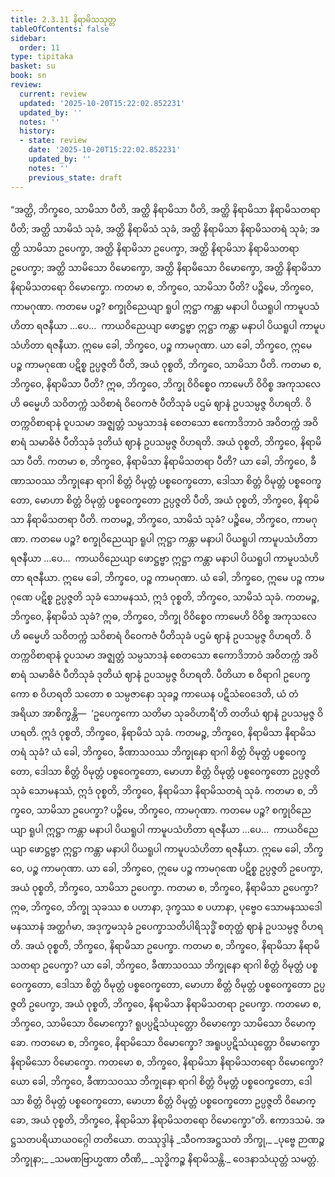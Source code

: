 ```yaml
---
title: 2.3.11 နိရာမိသသုတ္တ
tableOfContents: false
sidebar:
  order: 11
type: tipitaka
basket: su
book: sn
review:
  current: review
  updated: '2025-10-20T15:22:02.852231'
  updated_by: ''
  notes: ''
  history:
  - state: review
    date: '2025-10-20T15:22:02.852231'
    updated_by: ''
    notes: ''
    previous_state: draft
---
```



<DynamicBreadcrumb />


<ReviewStatus review={frontmatter.review} showDetails={true} />

<HypothesisAnnotation frontmatter={frontmatter} />

<Division number="279" book="sn" e="ch" v="18" p="321">

<Paragraph number="1222" book="sn">
“အတ္ထိ, ဘိက္ခဝေ, သာမိသာ ပီတိ, အတ္ထိ နိရာမိသာ ပီတိ, အတ္ထိ နိရာမိသာ နိရာမိသတရာ ပီတိ; အတ္ထိ သာမိသံ သုခံ, အတ္ထိ နိရာမိသံ သုခံ, အတ္ထိ နိရာမိသာ နိရာမိသတရံ သုခံ; အတ္ထိ သာမိသာ ဥပေက္ခာ, အတ္ထိ နိရာမိသာ ဥပေက္ခာ, အတ္ထိ နိရာမိသာ နိရာမိသတရာ ဥပေက္ခာ; အတ္ထိ သာမိသော ဝိမောက္ခော, အတ္ထိ နိရာမိသော ဝိမောက္ခော, အတ္ထိ နိရာမိသာ နိရာမိသတရော ဝိမောက္ခော. ကတမာ စ, ဘိက္ခဝေ, သာမိသာ ပီတိ? ပဉ္စိမေ, ဘိက္ခဝေ, ကာမဂုဏာ. ကတမေ ပဉ္စ? စက္ခုဝိညေယျာ ရူပါ ဣဋ္ဌာ ကန္တာ မနာပါ ပိယရူပါ ကာမူပသံဟိတာ ရဇနီယာ …ပေ…  ကာယဝိညေယျာ ဖောဋ္ဌဗ္ဗာ ဣဋ္ဌာ ကန္တာ မနာပါ ပိယရူပါ ကာမူပသံဟိတာ ရဇနီယာ. ဣမေ ခေါ, ဘိက္ခဝေ, ပဉ္စ ကာမဂုဏာ. ယာ ခေါ, ဘိက္ခဝေ, ဣမေ ပဉ္စ ကာမဂုဏေ ပဋိစ္စ ဥပ္ပဇ္ဇတိ ပီတိ, အယံ ဝုစ္စတိ, ဘိက္ခဝေ, သာမိသာ ပီတိ.
</Paragraph>

<Paragraph number="1223" book="sn">
ကတမာ စ, ဘိက္ခဝေ, နိရာမိသာ ပီတိ? ဣဓ, ဘိက္ခဝေ, ဘိက္ခု ဝိဝိစ္စေဝ ကာမေဟိ ဝိဝိစ္စ အကုသလေဟိ ဓမ္မေဟိ သဝိတက္ကံ သဝိစာရံ ဝိဝေကဇံ ပီတိသုခံ ပဌမံ ဈာနံ ဥပသမ္ပဇ္ဇ ဝိဟရတိ. ဝိတက္ကဝိစာရာနံ ဝူပသမာ အဇ္ဈတ္တံ သမ္ပသာဒနံ စေတသော ဧကောဒိဘာဝံ အဝိတက္ကံ အဝိစာရံ သမာဓိဇံ ပီတိသုခံ ဒုတိယံ ဈာနံ ဥပသမ္ပဇ္ဇ ဝိဟရတိ. အယံ ဝုစ္စတိ, ဘိက္ခဝေ, နိရာမိသာ ပီတိ.
</Paragraph>

<Paragraph number="1224" book="sn">
ကတမာ စ, ဘိက္ခဝေ, နိရာမိသာ နိရာမိသတရာ ပီတိ? ယာ ခေါ, ဘိက္ခဝေ, ခီဏာသဝဿ ဘိက္ခုနော ရာဂါ စိတ္တံ ဝိမုတ္တံ ပစ္စဝေက္ခတော, ဒေါသာ စိတ္တံ ဝိမုတ္တံ ပစ္စဝေက္ခတော, မောဟာ စိတ္တံ ဝိမုတ္တံ ပစ္စဝေက္ခတော ဥပ္ပဇ္ဇတိ ပီတိ, အယံ ဝုစ္စတိ, ဘိက္ခဝေ, နိရာမိသာ နိရာမိသတရာ ပီတိ.
</Paragraph>

<Paragraph number="1225" book="sn">
ကတမဉ္စ, ဘိက္ခဝေ, သာမိသံ သုခံ? ပဉ္စိမေ, ဘိက္ခဝေ, ကာမဂုဏာ. ကတမေ ပဉ္စ? စက္ခုဝိညေယျာ ရူပါ ဣဋ္ဌာ ကန္တာ မနာပါ ပိယရူပါ ကာမူပသံဟိတာ ရဇနီယာ …ပေ…  ကာယဝိညေယျာ ဖောဋ္ဌဗ္ဗာ ဣဋ္ဌာ ကန္တာ မနာပါ ပိယရူပါ ကာမူပသံဟိတာ ရဇနီယာ. ဣမေ ခေါ, ဘိက္ခဝေ, ပဉ္စ ကာမဂုဏာ. ယံ ခေါ, ဘိက္ခဝေ, ဣမေ ပဉ္စ ကာမဂုဏေ ပဋိစ္စ ဥပ္ပဇ္ဇတိ သုခံ သောမနဿံ, ဣဒံ ဝုစ္စတိ, ဘိက္ခဝေ, သာမိသံ သုခံ.
</Paragraph>

<Paragraph number="1226" book="sn">
ကတမဉ္စ, ဘိက္ခဝေ, နိရာမိသံ သုခံ? ဣဓ, ဘိက္ခဝေ, ဘိက္ခု ဝိဝိစ္စေဝ ကာမေဟိ ဝိဝိစ္စ အကုသလေဟိ ဓမ္မေဟိ သဝိတက္ကံ သဝိစာရံ ဝိဝေကဇံ ပီတိသုခံ ပဌမံ ဈာနံ ဥပသမ္ပဇ္ဇ ဝိဟရတိ. ဝိတက္ကဝိစာရာနံ ဝူပသမာ အဇ္ဈတ္တံ သမ္ပသာဒနံ စေတသော ဧကောဒိဘာဝံ အဝိတက္ကံ အဝိစာရံ သမာဓိဇံ ပီတိသုခံ ဒုတိယံ ဈာနံ ဥပသမ္ပဇ္ဇ ဝိဟရတိ. ပီတိယာ စ ဝိရာဂါ ဥပေက္ခကော စ ဝိဟရတိ သတော စ သမ္ပဇာနော သုခဉ္စ ကာယေန ပဋိသံဝေဒေတိ, ယံ တံ အရိယာ အာစိက္ခန္တိ—  ‘ဥပေက္ခကော သတိမာ သုခဝိဟာရီ’တိ တတိယံ ဈာနံ ဥပသမ္ပဇ္ဇ ဝိဟရတိ. ဣဒံ ဝုစ္စတိ, ဘိက္ခဝေ, နိရာမိသံ သုခံ.
</Paragraph>

<Paragraph number="1227" book="sn">
ကတမဉ္စ, ဘိက္ခဝေ, နိရာမိသာ နိရာမိသတရံ သုခံ? ယံ ခေါ, ဘိက္ခဝေ, ခီဏာသဝဿ ဘိက္ခုနော ရာဂါ စိတ္တံ ဝိမုတ္တံ ပစ္စဝေက္ခတော, ဒေါသာ စိတ္တံ ဝိမုတ္တံ ပစ္စဝေက္ခတော, မောဟာ စိတ္တံ ဝိမုတ္တံ ပစ္စဝေက္ခတော ဥပ္ပဇ္ဇတိ သုခံ သောမနဿံ, ဣဒံ ဝုစ္စတိ, ဘိက္ခဝေ, နိရာမိသာ နိရာမိသတရံ သုခံ.
</Paragraph>

<Paragraph number="1228" book="sn">
ကတမာ စ, ဘိက္ခဝေ, သာမိသာ ဥပေက္ခာ? ပဉ္စိမေ, ဘိက္ခဝေ, ကာမဂုဏာ. ကတမေ ပဉ္စ? စက္ခုဝိညေယျာ ရူပါ ဣဋ္ဌာ ကန္တာ မနာပါ ပိယရူပါ ကာမူပသံဟိတာ ရဇနီယာ …ပေ…  ကာယဝိညေယျာ ဖောဋ္ဌဗ္ဗာ ဣဋ္ဌာ ကန္တာ မနာပါ ပိယရူပါ ကာမူပသံဟိတာ ရဇနီယာ. ဣမေ ခေါ, ဘိက္ခဝေ, ပဉ္စ ကာမဂုဏာ. ယာ ခေါ, ဘိက္ခဝေ, ဣမေ ပဉ္စ ကာမဂုဏေ ပဋိစ္စ ဥပ္ပဇ္ဇတိ ဥပေက္ခာ, အယံ ဝုစ္စတိ, ဘိက္ခဝေ, သာမိသာ ဥပေက္ခာ.
</Paragraph>

<Paragraph number="1229" book="sn">
ကတမာ စ, ဘိက္ခဝေ, နိရာမိသာ ဥပေက္ခာ? ဣဓ, ဘိက္ခဝေ, ဘိက္ခု သုခဿ စ ပဟာနာ, ဒုက္ခဿ စ ပဟာနာ, ပုဗ္ဗေဝ သောမနဿဒေါမနဿာနံ အတ္ထင်္ဂမာ, အဒုက္ခမသုခံ ဥပေက္ခာသတိပါရိသုဒ္ဓိံ စတုတ္ထံ ဈာနံ ဥပသမ္ပဇ္ဇ ဝိဟရတိ. အယံ ဝုစ္စတိ, ဘိက္ခဝေ, နိရာမိသာ ဥပေက္ခာ.
</Paragraph>

<Paragraph number="1230" book="sn">
ကတမာ စ, ဘိက္ခဝေ, နိရာမိသာ နိရာမိသတရာ ဥပေက္ခာ? ယာ ခေါ, ဘိက္ခဝေ, ခီဏာသဝဿ ဘိက္ခုနော ရာဂါ စိတ္တံ ဝိမုတ္တံ ပစ္စဝေက္ခတော, ဒေါသာ စိတ္တံ ဝိမုတ္တံ ပစ္စဝေက္ခတော, မောဟာ စိတ္တံ ဝိမုတ္တံ ပစ္စဝေက္ခတော ဥပ္ပဇ္ဇတိ ဥပေက္ခာ, အယံ ဝုစ္စတိ, ဘိက္ခဝေ, နိရာမိသာ နိရာမိသတရာ ဥပေက္ခာ.
</Paragraph>

<Paragraph number="1231" book="sn">
ကတမော စ, ဘိက္ခဝေ, သာမိသော ဝိမောက္ခော? ရူပပ္ပဋိသံယုတ္တော ဝိမောက္ခော သာမိသော ဝိမောက္ခော.
</Paragraph>

<Paragraph number="1232" book="sn">
ကတမော စ, ဘိက္ခဝေ, နိရာမိသော ဝိမောက္ခော? အရူပပ္ပဋိသံယုတ္တော ဝိမောက္ခော နိရာမိသော ဝိမောက္ခော.
</Paragraph>

<Paragraph number="1233" book="sn">
ကတမော စ, ဘိက္ခဝေ, နိရာမိသာ နိရာမိသတရော ဝိမောက္ခော? ယော ခေါ, ဘိက္ခဝေ, ခီဏာသဝဿ ဘိက္ခုနော ရာဂါ စိတ္တံ ဝိမုတ္တံ ပစ္စဝေက္ခတော, ဒေါသာ စိတ္တံ ဝိမုတ္တံ ပစ္စဝေက္ခတော, မောဟာ စိတ္တံ ဝိမုတ္တံ ပစ္စဝေက္ခတော ဥပ္ပဇ္ဇတိ ဝိမောက္ခော, အယံ ဝုစ္စတိ, ဘိက္ခဝေ, နိရာမိသာ နိရာမိသတရော ဝိမောက္ခော”တိ.

</Paragraph>
</Division>

<Paragraph number="1234" type="center" book="sn">
ဧကာဒသမံ.



</Paragraph>

<Paragraph number="1235" type="center" book="sn">
အဋ္ဌသတပရိယာယဝဂ္ဂေါ တတိယော.



</Paragraph>

<Paragraph number="1236" type="center" book="sn">
တဿုဒ္ဒါနံ


</Paragraph>

<Paragraph number="1237" type="verses" book="sn">
_သီဝကအဋ္ဌသတံ ဘိက္ခု,_  
_ပုဗ္ဗေ ဉာဏဉ္စ ဘိက္ခုနာ;_  
_သမဏဗြာဟ္မဏာ တီဏိ,_  
_သုဒ္ဓိကဉ္စ နိရာမိသန္တိ._  


</Paragraph>

<Paragraph number="1238" type="center" book="sn">
ဝေဒနာသံယုတ္တံ သမတ္တံ.
</Paragraph>